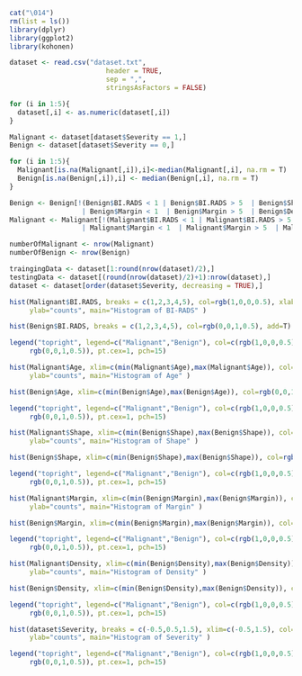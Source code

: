 ```r
cat("\014")
rm(list = ls())
library(dplyr)
library(ggplot2)
library(kohonen)
```

```r

dataset <- read.csv("dataset.txt", 
                        header = TRUE, 
                        sep = ",",
                        stringsAsFactors = FALSE)

for (i in 1:5){
  dataset[,i] <- as.numeric(dataset[,i])
}

Malignant <- dataset[dataset$Severity == 1,]
Benign <- dataset[dataset$Severity == 0,]

for (i in 1:5){
  Malignant[is.na(Malignant[,i]),i]<-median(Malignant[,i], na.rm = T)
  Benign[is.na(Benign[,i]),i] <- median(Benign[,i], na.rm = T)
}

Benign <- Benign[!(Benign$BI.RADS < 1 | Benign$BI.RADS > 5  | Benign$Shape < 1  | Benign$Shape > 4
                  | Benign$Margin < 1  | Benign$Margin > 5  | Benign$Density < 1  | Benign$Density > 4),]
Malignant <- Malignant[!(Malignant$BI.RADS < 1 | Malignant$BI.RADS > 5  | Malignant$Shape < 1  | Malignant$Shape > 4
                  | Malignant$Margin < 1  | Malignant$Margin > 5  | Malignant$Density < 1  | Malignant$Density > 4),]

numberOfMalignant <- nrow(Malignant)
numberOfBenign <- nrow(Benign)

traingingData <- dataset[1:round(nrow(dataset)/2),]
testingData <- dataset[(round(nrow(dataset)/2)+1):nrow(dataset),]
dataset <- dataset[order(dataset$Severity, decreasing = TRUE),]

```

```r

hist(Malignant$BI.RADS, breaks = c(1,2,3,4,5), col=rgb(1,0,0,0.5), xlab="values of BI-RADS, from 1 to 5", 
     ylab="counts", main="Histogram of BI-RADS" )

hist(Benign$BI.RADS, breaks = c(1,2,3,4,5), col=rgb(0,0,1,0.5), add=T)

legend("topright", legend=c("Malignant","Benign"), col=c(rgb(1,0,0,0.5), 
     rgb(0,0,1,0.5)), pt.cex=1, pch=15)

hist(Malignant$Age, xlim=c(min(Malignant$Age),max(Malignant$Age)), col=rgb(1,0,0,0.5), xlab="values of Age", 
     ylab="counts", main="Histogram of Age" )

hist(Benign$Age, xlim=c(min(Benign$Age),max(Benign$Age)), col=rgb(0,0,1,0.5), add=T)

legend("topright", legend=c("Malignant","Benign"), col=c(rgb(1,0,0,0.5), 
     rgb(0,0,1,0.5)), pt.cex=1, pch=15)

hist(Malignant$Shape, xlim=c(min(Benign$Shape),max(Benign$Shape)), col=rgb(1,0,0,0.5), xlab="values of Shape, from 1 to 4", 
     ylab="counts", main="Histogram of Shape" )

hist(Benign$Shape, xlim=c(min(Benign$Shape),max(Benign$Shape)), col=rgb(0,0,1,0.5), add=T)

legend("topright", legend=c("Malignant","Benign"), col=c(rgb(1,0,0,0.5), 
     rgb(0,0,1,0.5)), pt.cex=1, pch=15)

hist(Malignant$Margin, xlim=c(min(Benign$Margin),max(Benign$Margin)), col=rgb(1,0,0,0.5), xlab="values of Margin, from 1 to 5", 
     ylab="counts", main="Histogram of Margin" )

hist(Benign$Margin, xlim=c(min(Benign$Margin),max(Benign$Margin)), col=rgb(0,0,1,0.5), add=T)

legend("topright", legend=c("Malignant","Benign"), col=c(rgb(1,0,0,0.5), 
     rgb(0,0,1,0.5)), pt.cex=1, pch=15)

hist(Malignant$Density, xlim=c(min(Benign$Density),max(Benign$Density)), col=rgb(1,0,0,0.5), xlab="values of Density, from 1 to 5", 
     ylab="counts", main="Histogram of Density" )

hist(Benign$Density, xlim=c(min(Benign$Density),max(Benign$Density)), col=rgb(0,0,1,0.5), add=T)

legend("topright", legend=c("Malignant","Benign"), col=c(rgb(1,0,0,0.5), 
     rgb(0,0,1,0.5)), pt.cex=1, pch=15)

hist(dataset$Severity, breaks = c(-0.5,0.5,1.5), xlim=c(-0.5,1.5), col=c(rgb(0,0,1,0.5), rgb(1,0,0,0.5)), xlab="values of Severity, from 0 to 1", 
     ylab="counts", main="Histogram of Severity" )

legend("topright", legend=c("Malignant","Benign"), col=c(rgb(1,0,0,0.5), 
     rgb(0,0,1,0.5)), pt.cex=1, pch=15)

```

```r

```

```r

```

```r
 
```

```r

```

```r

```
